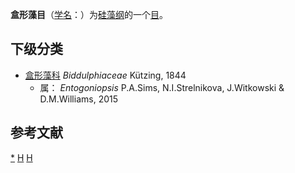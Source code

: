 {{Automatic taxobox
| taxon = Biddulphiales
| authority = Krieger, 1954
}}
'''盒形藻目'''（[[学名|学名]]：{{lang|la|''Biddulphiales''}}）为[[硅藻纲|硅藻纲]]的一个[[目_(生物)|目]]。

==下级分类==
* [[盒形藻科|盒形藻科]] ''Biddulphiaceae'' Kützing, 1844
** 属： ''Entogoniopsis'' P.A.Sims, N.I.Strelnikova, J.Witkowski & D.M.Williams, 2015

==参考文献==
{{reflist}}

{{taxonbar}}

[[Category:_盒形藻目|*]]
[[Category:硅藻纲|H]]
[[Category:1954年描述的分类群|H]]